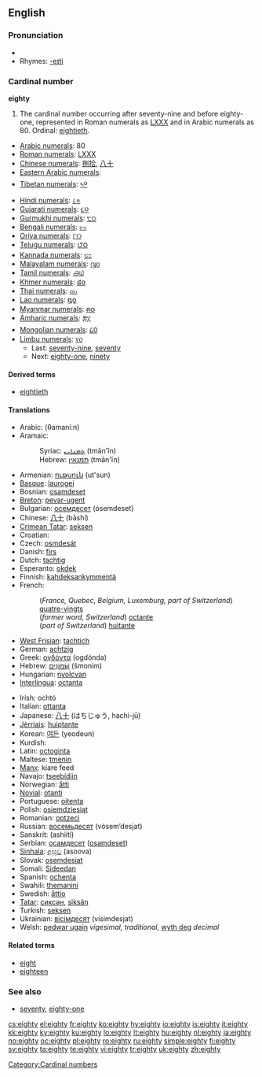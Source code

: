 ==English==

===Pronunciation===
* {{audio|en-us-eighty.ogg|Audio (US)}}
* Rhymes: [[Rhymes:English:-eɪti|-eɪti]]

===Cardinal number===
'''eighty'''

# The cardinal number occurring after seventy-nine and before eighty-one, represented in Roman numerals as [[LXXX]] and in Arabic numerals as 80. Ordinal: [[eightieth]].
* [[w:Arabic numerals|Arabic numerals]]: 80
* [[w:Roman numerals|Roman numerals]]: [[LXXX]]
* [[w:Chinese numerals|Chinese numerals]]: [[捌]][[拾]], [[八]][[十]]
* [[w:Eastern Arabic numerals|Eastern Arabic numerals]]: {{Arab|[[٨٠]]}}
* [[w:Indian numerals|Tibetan numerals]]: [[༨༠]]
* [[w:Indian numerals|Hindi numerals]]: [[८०]]
* [[w:Indian numerals|Gujarati numerals]]: [[૮૦]]
* [[w:Indian numerals|Gurmukhi numerals]]: [[੮੦]]
* [[w:Indian numerals|Bengali numerals]]: [[৮০]]
* [[w:Indian numerals|Oriya numerals]]: [[୮୦]]
* [[w:Indian numerals|Telugu numerals]]: [[౮౦]]
* [[w:Indian numerals|Kannada numerals]]: [[೮೦]]
* [[w:Indian numerals|Malayalam numerals]]: [[൮൦]]
* [[w:Indian numerals|Tamil numerals]]: [[௮௰]]
* [[w:Khmer script|Khmer numerals]]: [[៨០]]
* [[w:Thai numerals|Thai numerals]]: [[๘๐]]
* [[w:Lao alphabet|Lao numerals]]: [[໘໐]]
* [[w:Burmese alphabet|Myanmar numerals]]: [[၈၀]]
* [[w:Amharic language|Amharic numerals]]: [[፰፲]]
* [[w:Mongolian alphabet|Mongolian numerals]]: [[᠘᠐]]
* [[w:Limbu language|Limbu numerals]]: [[᥎᥆]]
** Last: [[seventy-nine]], [[seventy]]
** Next: [[eighty-one]], [[ninety]]

====Derived terms====
* [[eightieth]]

====Translations====
{{top}}
* Arabic: {{Arab|[[ثمانين]]}} (θamaní:n)
* Aramaic:
*: Syriac: [[ܬܡܢܐܝܢ]] (tmān'īn) {{c}}
*: Hebrew: [[תמנאין]] (tmān'īn) {{c}}
* Armenian: [[ութսուն]] (ut'sun)
* [[Basque]]: [[laurogei]]
* Bosnian: [[osamdeset]]
* [[Breton]]: [[pevar-ugent]]
* Bulgarian: [[осемдесет]] (ósemdeset)
* Chinese: [[八]][[十]] (bāshí)
* [[Crimean Tatar]]: [[seksen#Crimean Tatar|seksen]]
* Croatian: {{t|hr|osamdeset|alt=osamdèsēt}}
* Czech: [[osmdesát]]
* Danish: [[firs]]
* Dutch: [[tachtig]] {{f}}
* Esperanto: [[okdek]]
* Finnish: [[kahdeksankymmentä]]
* French:
*: (''France, Quebec, Belgium, Luxemburg, part of Switzerland'') [[quatre-vingts]]
*: (''former word, Switzerland'') [[octante]]
*: (''part of Switzerland'') [[huitante]]
* [[West Frisian]]: [[tachtich]]
* German: [[achtzig]] {{f}}
* Greek: [[ογδόντα]] (ogdónda)
* Hebrew: [[שמונים|שְׁמוֹנִים]] (šmoním) {{m|f}}
* Hungarian: [[nyolcvan]]
* [[Interlingua]]: [[octanta]]
{{mid}}
* Irish: ochtó
* Italian: [[ottanta]]
* Japanese: [[八]][[十]] (はちじゅう, hachi-jū)
* [[Jèrriais]]: [[huiptante]]
* Korean: [[여든]] (yeodeun)
* Kurdish: {{KUchar|[[هه‌شتا]]}}
* Latin: [[octoginta]]
* Maltese: [[tmenin]]
* [[Manx]]: kiare feed
* Navajo: [[tseebídiin]]
* Norwegian: [[åtti]]
* [[Novial]]: [[otanti]]
* Portuguese: [[oitenta]]
* Polish: [[osiemdziesiąt]]
* Romanian: [[optzeci]]
* Russian: [[восемьдесят]] (vósem’desjat)
* Sanskrit: (ashiití)
* Serbian: [[осамдесет]] ([[osamdeset]])
* [[Sinhala]]: [[අසූව]] (asoova)
* Slovak: [[osemdesiat]]
* Somali: [[Sideedan]]
* Spanish: [[ochenta]]
* Swahili: [[themanini]]
* Swedish: [[åttio]]
* [[Tatar]]: [[сиксән#Tatar|сиксән]], [[siksän#Tatar|siksän]]
* Turkish: [[seksen]]
* Ukrainian: [[вісімдесят]] (vísimdesjat)
* Welsh: [[pedwar ugain]] ''vigesimal, traditional'', [[wyth deg]] ''decimal''
{{bottom}}

====Related terms====
* [[eight]]
* [[eighteen]]

===See also===
* [[seventy]], [[eighty-one]]

[[Category:Cardinal numbers]]

[[cs:eighty]]
[[el:eighty]]
[[fr:eighty]]
[[ko:eighty]]
[[hy:eighty]]
[[io:eighty]]
[[is:eighty]]
[[it:eighty]]
[[kk:eighty]]
[[ky:eighty]]
[[ku:eighty]]
[[lo:eighty]]
[[lt:eighty]]
[[hu:eighty]]
[[nl:eighty]]
[[ja:eighty]]
[[no:eighty]]
[[oc:eighty]]
[[pl:eighty]]
[[ro:eighty]]
[[ru:eighty]]
[[simple:eighty]]
[[fi:eighty]]
[[sv:eighty]]
[[ta:eighty]]
[[te:eighty]]
[[vi:eighty]]
[[tr:eighty]]
[[uk:eighty]]
[[zh:eighty]]